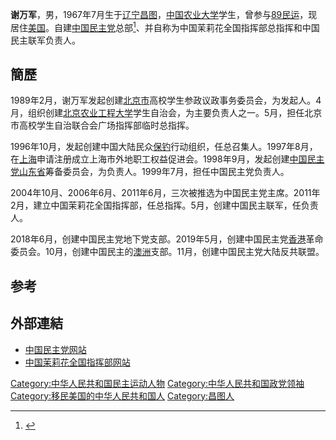 {{多個問題|
{{autobiography|time=2020-10-11}}
{{Onesource|time=2021-04-26T11:27:22+00:00}}
}}
'''谢万军'''，男，1967年7月生于[[辽宁|辽宁]][[昌图|昌图]]，[[中国农业大学|中国农业大学]]学生，曾参与[[89民运|89民运]]，现居住[[美国|美国]]。自建[[中国民主党|中国民主党]]总部<ref>{{cite web |author1=王宁 |title=中国民主党多 奇闻轶事也多（上） |url=https://bnn.co/news/gb/party/2010/04/201004090912.shtml |website=博讯新闻网 |accessdate=2021-04-26 |ref=博讯新闻网 |archive-date=2021-04-26 |archive-url=https://web.archive.org/web/20210426092249/https://bnn.co/news/gb/party/2010/04/201004090912.shtml |dead-url=no }}</ref>、并自称为中国茉莉花全国指挥部总指挥和中国民主联军负责人。

==簡歷==
1989年2月，谢万军发起创建[[北京市|北京市]]高校学生参政议政事务委员会，为发起人。4月，组织创建[[北京农业工程大学|北京农业工程大学]]学生自治会，为主要负责人之一。5月，担任北京市高校学生自治联合会广场指挥部临时总指挥。 

1996年10月，发起创建中国大陆民众[[保钓|保钓]]行动组织，任总召集人。1997年8月，在[[上海|上海]]申请注册成立上海市外地职工权益促进会。1998年9月，发起创建[[中国民主党|中国民主党]][[山东省|山东省]]筹备委员会，为负责人。1999年7月，担任中国民主党负责人。

2004年10月、2006年6月、2011年6月，三次被推选为中国民主党主席。2011年2月，建立中国茉莉花全国指挥部，任总指挥。5月，创建中国民主联军，任负责人。

2018年6月，创建中国民主党地下党支部。2019年5月，创建中国民主党[[香港|香港]]革命委员会。10月，创建中国民主的[[澳洲|澳洲]]支部。11月，创建中国民主党大陆反共联盟。

==参考==
<references />

==外部連結==
*[http://hqcdp.org 中国民主党网站]{{Wayback|url=http://hqcdp.org/ |date=20200128163912 }}
*[https://web.archive.org/web/20160304214726/http://www.zgmlh.org/ 中国茉莉花全国指挥部网站]

[[Category:中华人民共和国民主运动人物|Category:中华人民共和国民主运动人物]]
[[Category:中华人民共和国政党领袖|Category:中华人民共和国政党领袖]]
[[Category:移民美国的中华人民共和国人|Category:移民美国的中华人民共和国人]]
[[Category:昌图人|Category:昌图人]]